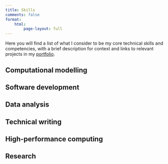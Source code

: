 ```yaml
---
title: Skills
comments: false
format:
    html:
        page-layout: full
---
```


Here you will find a list of what I consider to be my core technical skills and competencies, with a brief description for context and links to relevant projects in my [portfolio](../work/index.qmd).

## Computational modelling

## Software development

## Data analysis

## Technical writing

## High-performance computing

## Research